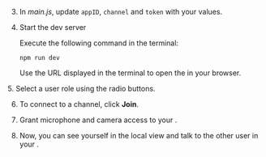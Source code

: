 <PlatformWrapper platform="web">

3.  In *main.js*, update `appID`, `channel` and `token` with your values.

2.  Start the dev server

    Execute the following command in the terminal:

    ``` terminal
    npm run dev
    ```

    Use the URL displayed in the terminal to open the <Vpl k="CLIENT"/> in your browser.

  <ProductWrapper product="interactive-live-streaming">
5. Select a user role using the radio buttons.
</ProductWrapper>

6.  To connect to a channel, click **Join**.

7.  Grant microphone and camera access to your <Vpl k="CLIENT"/>.

8.  Now, you can see yourself in the local view and talk to the other user in your <Vpl k="CLIENT"/>.
</PlatformWrapper>
